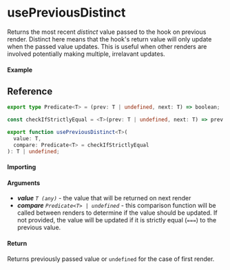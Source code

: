 
<Meta title="State/usePreviousDistinct" component={Example} />

# usePreviousDistinct

Returns the most recent _distinct_ value passed to the hook on previous render. Distinct here means
that the hook's return value will only update when the passed value updates. This is useful when
other renders are involved potentially making multiple, irrelavant updates.

#### Example

<Canvas>
  <Story story={Example} inline />
</Canvas>

## Reference

```ts
export type Predicate<T> = (prev: T | undefined, next: T) => boolean;

const checkIfStrictlyEqual = <T>(prev: T | undefined, next: T) => prev === next;

export function usePreviousDistinct<T>(
  value: T,
  compare: Predicate<T> = checkIfStrictlyEqual
): T | undefined;
```

#### Importing

<ImportPath />

#### Arguments

- _**value**_ _`T (any)`_ - the value that will be returned on next render
- _**compare**_ _`Predicate<T> | undefined`_ - this comparison function will be called between renders to
  determine if the value should be updated. If not provided, the value will be updated if it is
  strictly equal (`===`) to the previous value.

#### Return

Returns previously passed value or `undefined` for the case of first render.

